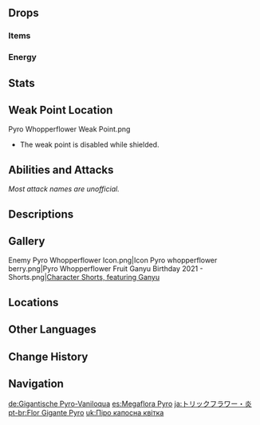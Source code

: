 {{Enemy Infobox
|image    = Enemy Pyro Whopperflower.png
|dmgtype  = Pyro
|weakpoint = yes
|family   = Mystical Beasts
|group    = Whopperflowers
|type     = Common Enemies
|location = Multiple
|ability1 = Shield
|ability2 = Invincibility Frames
}}
{{Enemy Intro}}

==Drops==
===Items===
{{Drops Table|type=Whopperflowers}}

===Energy===
{{Energy Drops
|type  = Pyro
|hp1   = 75
|p1    = 1
|hp2   = 50
|p2    = 1
|hp3   = 25
|p3    = 1
|hp4   = 0
|o4    = 1
}}

==Stats==
{{Enemy Stats
|resglobal    = 35%
|pyro_res     = 75%

|res2         = Stunned
|pyro_res2    = 50%
|atk_ratio    = 3
|hp_ratio     = 3
|hp_type      = 1
}}

==Weak Point Location==
<gallery>
Pyro Whopperflower Weak Point.png
</gallery>
* The weak point is disabled while shielded.

==Abilities and Attacks==
''Most attack names are unofficial.''
{{Enemy Attacks
|name_1 = Burrow
|desc_1 = Sinks into the ground and emerges nearby.

|name_2 = Ambush
|desc_2 = If the player interacts with a disguised Pyro Whopperflower, bursts from the ground, dealing '''200% ATK''' as {{Color|AoE Pyro DMG}}.

|name_3 = Spin
|desc_3 = If the player is within melee range, flattens while spinning its petals to deal '''33.3% ATK * 3''' as {{Color|AoE Pyro DMG}} around itself.

|name_4 = Normal Attack: Homing Orbs
|desc_4 = Shoots out orbs that home toward the player, each dealing '''22% ATK''' as {{Color|Pyro DMG}} on hit.
|file_4 = Pyro Whopperflower Normal Attack

|name_5 = Charged Attack: Rapid Fire
|desc_5 = Closes its petals, consuming one of the "fruits" orbiting around it and creating a {{Pyro}} [[Shields|shield]], giving it ~10 seconds to charge up its attack. If allowed to fully charge, it will launch a volley of about 15 fireballs in rapid succession at the player, each of which deals '''40% ATK''' as {{Color|AoE Pyro DMG}}; However, the shield can be broken to prevent its attack and stun the Whopperflower for ~15 seconds.
{{Elemental Shield Data|Pyro|2}}
|file_5 = Pyro Whopperflower Charged Attack
|file_5_2 = Pyro Whopperflower Stunned
|caption_5_2 = Stunned

|name_6 = Recharge
|desc_6 = Once all three "fruits" are consumed, the Whopperflower will plunge into the ground and restore all three, creating a visual AoE but will not deal any DMG.
}}

==Descriptions==
{{Description|A mimetic plant monster that attacks without warning and uses Pyro to hunt its prey.<br />The world of Teyvat plays host to plants infused with the elements. Having gained a measure of intellect, their "nutritional needs" have also greatly increased...|[[Archive]]}}

==Gallery==
<gallery>
Enemy Pyro Whopperflower Icon.png|Icon
Pyro whopperflower berry.png|Pyro Whopperflower Fruit
Ganyu Birthday 2021 - Shorts.png|[https://twitter.com/GenshinImpact/status/1466255806211387393 Character Shorts, featuring Ganyu]<!--2021-12-02-->
</gallery>

==Locations==
{{Transclude|Whopperflower|Pyro Whopperflower}}

==Other Languages==
{{Other Languages
|en      = Pyro Whopperflower
|zhs     = 炽热骗骗花
|zhs_rm  = Chìrè Piànpiàn-huā
|zht     = 熾熱騙騙花
|zht_rm  = Chìrè Piànpiàn-huā
|zh_tl   = Blazing [[Whopperflower#Other Languages|Whopperflower]]
|ja      = トリックフラワー・炎
|ja_rm   = Torikkufurawaa - Honoo
|ja_tl   = Trick Flower - Flame
|ko      = 뜨거운 구라구라꽃
|ko_rm   = Tteugeoun Guragurakkot
|ko_tl   = Hot Fakefake Flower
|es      = Megaflora Pyro
|es_tl   = Pyro {{Lex|Whopperflower|es}}
|fr      = Fleur mensongère Pyro
|fr_tl   = Pyro Deceitful Flower
|ru      = Пиро попрыгунья
|ru_tl   = Pyro Jumper
|th      = Pyro Whopperflower
|vi      = Hoa Lừa Dối Rực Lửa
|vi_tl   = Flaming Deceitful Flower
|de      = Gigantische Pyro-Vaniloqua
|de_tl   = Giant Pyro Vaniloqua
|de_note = Vaniloqua is Latin and means deceitful.
|id      = Pyro Whopperflower
|pt      = Flor Gigante Pyro
|pt_tl   = Giant Flower Pyro
|tr      = Yalancı Ateş Çiçeği
|tr_tl   = 
|it      = Malefiore di Pyro
|it_tl   = 
}}

==Change History==
{{Change History|1.0}}

==Navigation==
{{Enemy Navbox|type=Common}}

[[de:Gigantische Pyro-Vaniloqua]]
[[es:Megaflora Pyro]]
[[ja:トリックフラワー・炎]]
[[pt-br:Flor Gigante Pyro]]
[[uk:Піро капосна квітка]]